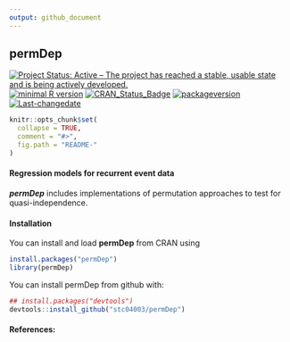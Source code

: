 ```yaml
---
output: github_document
---
```


## **permDep**

[![Project Status: Active – The project has reached a stable, usable state and is being actively developed.](http://www.repostatus.org/badges/latest/active.svg)](http://www.repostatus.org/#active)
[![minimal R version](https://img.shields.io/badge/R%3E%3D-3.4.0-6666ff.svg)](https://cran.r-project.org/)
[![CRAN_Status_Badge](http://www.r-pkg.org/badges/version/permDep)](https://cran.r-project.org/package=permDep)
[![packageversion](https://img.shields.io/badge/Package%20version-1.0-1-orange.svg?style=flat-square)](commits/master)
[![Last-changedate](https://img.shields.io/badge/last%20change-`r gsub('-', '--', Sys.Date())`-yellowgreen.svg)](/commits/master)

<!-- README.md is generated from README.Rmd. Please edit that file -->

```r
knitr::opts_chunk$set(
  collapse = TRUE,
  comment = "#>",
  fig.path = "README-"
)
```

#### Regression models for recurrent event data
***permDep*** includes implementations of permutation approaches to test for quasi-independence.

#### Installation

You can install and load **permDep** from CRAN using

```r
install.packages("permDep")
library(permDep)
```

You can install permDep from github with:

```r
## install.packages("devtools")
devtools::install_github("stc04003/permDep")
```


#### References:
